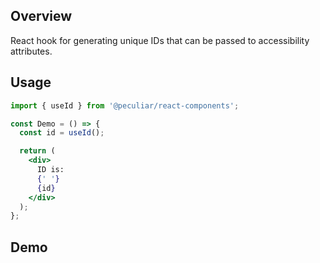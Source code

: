 
<Meta title="Hooks/useId" />

## Overview

React hook for generating unique IDs that can be passed to accessibility attributes.

## Usage

```jsx
import { useId } from '@peculiar/react-components';

const Demo = () => {
  const id = useId();

  return (
    <div>
      ID is:
      {' '}
      {id}
    </div>
  );
};
```

## Demo

<Canvas of={Stories.DemoExample} />

